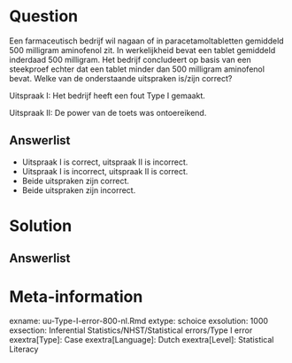 Question
========
  
Een farmaceutisch bedrijf wil nagaan of in paracetamoltabletten gemiddeld 500 milligram aminofenol zit. In werkelijkheid bevat een tablet gemiddeld inderdaad 500 milligram. Het bedrijf concludeert op basis van een steekproef echter dat een tablet minder dan 500 milligram aminofenol bevat. Welke van de onderstaande uitspraken is/zijn correct?

Uitspraak I: Het bedrijf heeft een fout Type I gemaakt.

Uitspraak II: De power van de toets was ontoereikend.


  
Answerlist
----------
* Uitspraak I is correct, uitspraak II is incorrect.   
* Uitspraak I is incorrect, uitspraak II is correct. 
* Beide uitspraken zijn correct. 
* Beide uitspraken zijn incorrect. 


Solution
========
  


Answerlist
----------



Meta-information
================
exname: uu-Type-I-error-800-nl.Rmd
extype: schoice
exsolution: 1000
exsection: Inferential Statistics/NHST/Statistical errors/Type I error
exextra[Type]: Case
exextra[Language]: Dutch
exextra[Level]: Statistical Literacy
